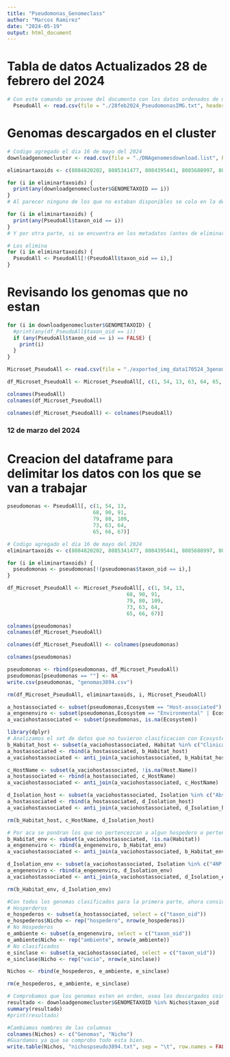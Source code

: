 ---
title: "Pseudomonas_Genomeclass"
author: "Marcos Ramirez"
date: "2024-05-19"
output: html_document
---
# Tabla de datos Actualizados 28 de febrero del 2024
```{r}
# Con este comando se provee del documento con los datos ordenados de manera correcta y listos para ser manupulados. 
  PseudoAll <- read.csv(file = "./28feb2024_PseudomonasIMG.txt", header = TRUE, sep = "\t")
```

# Genomas descargados en el cluster
```{r}
# Codigo agregado el dia 16 de mayo del 2024
downloadgenomecluster <- read.csv(file = "./DNAgenomesdownload.list", header = TRUE, sep = "\t")

eliminartaxoids <- c(8084820202, 8085341477, 8084395441, 8085688997, 8085347597, 8084092649, 8084807198, 8085085956, 8019775933, 637000224, 8085016530, 8083583212, 8085092110, 8084839925, 8084413206, 8085098197, 8084767992, 8086259606, 8084850413, 8084102989, 8085237721, 8084400239, 8084628194, 8084693108, 8084813701, 8084762373, 8083775200, 8084856734, 8084097705, 8084833194, 8023655410, 8084826874)

for (i in eliminartaxoids) {
  print(any(downloadgenomecluster$GENOMETAXOID == i))
}
# Al parecer ninguno de los que no estaban disponibles se colo en la descarga

for (i in eliminartaxoids) {
  print(any(PseudoAll$taxon_oid == i))
}
# Y por otra parte, si se encuentra en los metadatos (antes de eliminarlos)
```

```{r}
# Los elimina
for (i in eliminartaxoids) {
  PseudoAll <- PseudoAll[!(PseudoAll$taxon_oid == i),]
}
```

# Revisando los genomas que no estan
```{r}
for (i in downloadgenomecluster$GENOMETAXOID) {
  #print(any(df_PseudoAll$taxon_oid == i))
  if (any(PseudoAll$taxon_oid == i) == FALSE) {
    print(i)
  }
}
```

```{r}
Microset_PseudoAll <- read.csv(file = "./exported_img_data170524_3genomes.tsv", header = TRUE, sep = "\t")

df_Microset_PseudoAll <- Microset_PseudoAll[, c(1, 54, 13, 63, 64, 65, 66, 67, 79, 80, 82, 89, 92, 93, 96, 109, 123, 129)]

colnames(PseudoAll)
colnames(df_Microset_PseudoAll)

colnames(df_Microset_PseudoAll) <- colnames(PseudoAll)
```

### 12 de marzo del 2024
# Creacion del dataframe para delimitar los datos con los que se van a trabajar
```{r}
pseudomonas <- PseudoAll[, c(1, 54, 13, 
                            68, 90, 91, 
                            79, 80, 109, 
                            73, 63, 64, 
                            65, 66, 67)]

# Codigo agregado el dia 16 de mayo del 2024
eliminartaxoids <- c(8084820202, 8085341477, 8084395441, 8085688997, 8085347597, 8084092649, 8084807198, 8085085956, 8019775933, 637000224, 8085016530, 8083583212, 8085092110, 8084839925, 8084413206, 8085098197, 8084767992, 8086259606, 8084850413, 8084102989, 8085237721, 8084400239, 8084628194, 8084693108, 8084813701, 8084762373, 8083775200, 8084856734, 8084097705, 8084833194, 8023655410, 8084826874)

for (i in eliminartaxoids) {
  pseudomonas <- pseudomonas[!(pseudomonas$taxon_oid == i),]
}

df_Microset_PseudoAll <- Microset_PseudoAll[, c(1, 54, 13, 
                                       68, 90, 91, 
                                       79, 80, 109, 
                                       73, 63, 64, 
                                       65, 66, 67)]

colnames(pseudomonas)
colnames(df_Microset_PseudoAll)

colnames(df_Microset_PseudoAll) <- colnames(pseudomonas)

colnames(pseudomonas)

pseudomonas <- rbind(pseudomonas, df_Microset_PseudoAll)
pseudomonas[pseudomonas == ""] <- NA
write.csv(pseudomonas, "genomas3894.csv")

rm(df_Microset_PseudoAll, eliminartaxoids, i, Microset_PseudoAll)
```

```{r}
a_hostassociated <- subset(pseudomonas,Ecosystem == "Host-associated")
a_engenenviro <- subset(pseudomonas,Ecosystem == "Environmental" | Ecosystem == "Engineered")
a_vaciohostassociated <- subset(pseudomonas, is.na(Ecosystem))
```

```{r}
library(dplyr)
# Analizamos el set de datos que no tuvieron clasificacion con Ecosystem y que pertenecen a los hospederos
b_Habitat_host <- subset(a_vaciohostassociated, Habitat %in% c("Clinical isolate", "Host", "Host, Soil", "Plants"))
a_hostassociated <- rbind(a_hostassociated, b_Habitat_host)
a_vaciohostassociated <- anti_join(a_vaciohostassociated, b_Habitat_host)

c_HostName <- subset(a_vaciohostassociated, !is.na(Host.Name))
a_hostassociated <- rbind(a_hostassociated, c_HostName)
a_vaciohostassociated <- anti_join(a_vaciohostassociated, c_HostName)

d_Isolation_host <- subset(a_vaciohostassociated, Isolation %in% c("Abscess", "Actinidia chinensis", "Associated Infection", "bleeding canker", "blood", "Blood", "citrus", "Blood culture", "combat injury wound", "cystic fibrosis airway", "Cystic fibrosis lung", "endoscope", "Endotracheal aspirate", "eye", "feces", "food/cold", "G tube", "individual with cystic fibrosis", "infected lung", "jejunal aspirate", "Mulberry blight tissue", "nasopharynx", "onion", "rectal swab", "right knee", "thigh", "tracheal aspirate", "urine", "Urine cathether", "wound", "wound swab"))
a_hostassociated <- rbind(a_hostassociated, d_Isolation_host)
a_vaciohostassociated <- anti_join(a_vaciohostassociated, d_Isolation_host)

rm(b_Habitat_host, c_HostName, d_Isolation_host)
```

```{r}
# Por aca se pondran los que no pertencezcan a algun hospedero o pertencen al ambiente
b_Habitat_env <- subset(a_vaciohostassociated, !is.na(Habitat))
a_engenenviro <- rbind(a_engenenviro, b_Habitat_env)
a_vaciohostassociated <- anti_join(a_vaciohostassociated, b_Habitat_env)

d_Isolation_env <- subset(a_vaciohostassociated, Isolation %in% c("4NP Lake Lanier Mesocosm I", "activated sludge", "alcohol foam dispenser in hospital intensive care unit", "Asite", "Biofilm in a drinking water reservoir", "Bird's nest on the bank of the Qiongtailan River", "cave sediment", "chest tube", "coldroom for food storage", "Contaminated site (chlorinated hydrocarbon)", "Cranberry bog", "environment", "environmental", "eutrophic pond", "Glacial Collins", "Ice-wedge polygon", "landfill", "meltwater pond", "mineral substrate", "Needham, MA", "petroleum-contaminated soi", "Plastic debris in land/lake environment", "plate contaminant", "Septic tank", "single colony isolate", "Sludge from paper mill effluent treatment", "soil of paddy field", "soil sample", "stone fragments", "Surface water from Lake Zurich", "washroom sink in hospital intensive care unit", "wet soil"))
a_engenenviro <- rbind(a_engenenviro, d_Isolation_env)
a_vaciohostassociated <- anti_join(a_vaciohostassociated, d_Isolation_env)

rm(b_Habitat_env, d_Isolation_env)
```


```{r}
#Con todos los genomas clasificados para la primera parte, ahora consideramos la siguiente parte para Distinguir de
# Hosperderos
e_hospederos <- subset(a_hostassociated, select = c("taxon_oid"))
e_hospederos$Nicho <- rep("hospedero", nrow(e_hospederos))
# No Hospederos
e_ambiente <- subset(a_engenenviro, select = c("taxon_oid"))
e_ambiente$Nicho <- rep("ambiente", nrow(e_ambiente))
# No clasificados
e_sinclase <- subset(a_vaciohostassociated, select = c("taxon_oid"))
e_sinclase$Nicho <- rep("vacio", nrow(e_sinclase))

Nichos <- rbind(e_hospederos, e_ambiente, e_sinclase)

rm(e_hospederos, e_ambiente, e_sinclase)
```

```{r}
# Comprobamos que los genomas esten en orden, osea los descargados coincidan con los que fueron descargados sus metadatos
resultado <- downloadgenomecluster$GENOMETAXOID %in% Nichos$taxon_oid
summary(resultado)
#print(resultado)

#Cambiamos nombres de las columnas
colnames(Nichos) <- c("Genomas", "Nicho")
#Guardamos ya que se comprobo todo esta bien.
write.table(Nichos, "nichospseudo3894.txt", sep = "\t", row.names = FALSE, quote = FALSE)
```




























